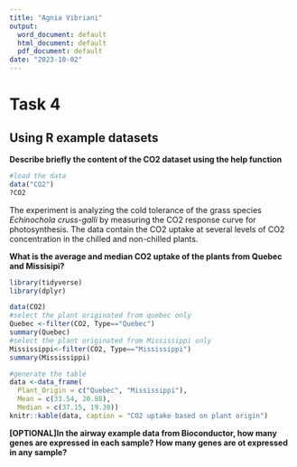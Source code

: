 ```yaml
---
title: "Agnia Vibriani"
output:
  word_document: default
  html_document: default
  pdf_document: default
date: "2023-10-02"
---
```


# Task 4

## Using R example datasets

**Describe briefly the content of the CO2 dataset using the help function**

```r
#load the data
data("CO2")
?CO2
```

The experiment is analyzing the cold tolerance of the grass species *Echinochola cruss-galli* by measuring the CO2 response curve for photosynthesis. The data contain the CO2 uptake at several levels of CO2 concentration in the chilled and non-chilled plants.

**What is the average and median CO2 uptake of the plants from Quebec and Missisipi?**

```r
library(tidyverse)
library(dplyr)
```

```r
data(CO2)
#select the plant originated from quebec only
Quebec <-filter(CO2, Type=="Quebec")
summary(Quebec)
#select the plant originated from Mississippi only
Mississippi<-filter(CO2, Type=="Mississippi")
summary(Mississippi)
```

```r
#generate the table
data <-data_frame(
  Plant_Origin = c("Quebec", "Mississippi"),
  Mean = c(33.54, 20.88),
  Median = c(37.15, 19.30))
knitr::kable(data, caption = "CO2 uptake based on plant origin")
```

**[OPTIONAL]In the airway example data from Bioconductor, how many genes are expressed in each sample? How many genes are ot expressed in any sample?**
